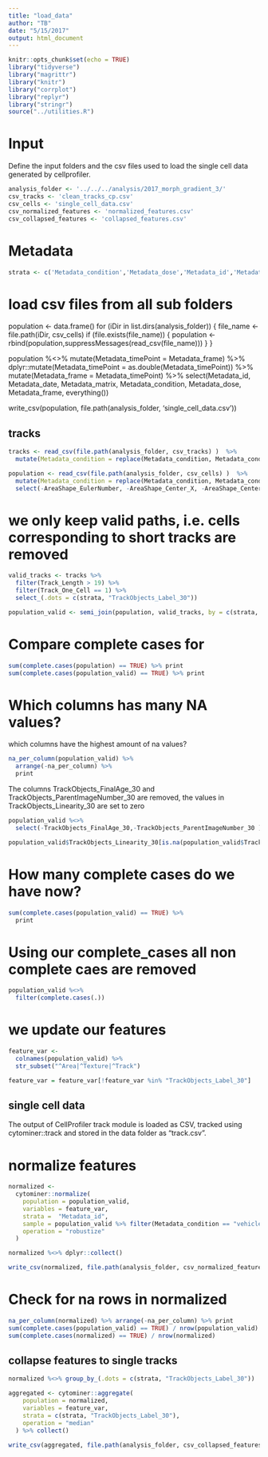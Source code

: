 ```yaml
---
title: "load_data"
author: "TB"
date: "5/15/2017"
output: html_document
---
```


```r
knitr::opts_chunk$set(echo = TRUE)
library("tidyverse")
library("magrittr")
library("knitr")
library("corrplot")
library("replyr")
library("stringr")
source("../utilities.R")
```

# Input 
Define the input folders and the csv files used to load the single cell data generated by cellprofiler.
```r
analysis_folder <- '../../../analysis/2017_morph_gradient_3/'
csv_tracks <- 'clean_tracks_cp.csv'
csv_cells <- 'single_cell_data.csv'
csv_normalized_features <- 'normalized_features.csv'
csv_collapsed_features <- 'collapsed_features.csv' 
```

# Metadata 
```r
strata <- c('Metadata_condition','Metadata_dose','Metadata_id','Metadata_date','Metadata_matrix')
```


# load csv files from all sub folders 
population <- data.frame()
for (iDir in list.dirs(analysis_folder)) {
  file_name <-  file.path(iDir, csv_cells)
  if (file.exists(file_name)) {
    population <- rbind(population,suppressMessages(read_csv(file_name)))
  }
}

population %<>% 
  mutate(Metadata_timePoint = Metadata_frame) %>%
  dplyr::mutate(Metadata_timePoint = as.double(Metadata_timePoint)) %>%
  mutate(Metadata_frame = Metadata_timePoint) %>%
  select(Metadata_id, Metadata_date, Metadata_matrix, Metadata_condition, Metadata_dose, Metadata_frame, everything())

write_csv(population, file.path(analysis_folder, 'single_cell_data.csv'))


## tracks
```r
tracks <- read_csv(file.path(analysis_folder, csv_tracks) )  %>% 
  mutate(Metadata_condition = replace(Metadata_condition, Metadata_condition == "water", "vehicle")) 

population <- read_csv(file.path(analysis_folder, csv_cells) )  %>% 
  mutate(Metadata_condition = replace(Metadata_condition, Metadata_condition == "water", "vehicle")) %>%
  select(-AreaShape_EulerNumber, -AreaShape_Center_X, -AreaShape_Center_Y, -AreaShape_MedianRadius)
```

# we only keep valid paths, i.e. cells corresponding to short tracks are removed  
```r
valid_tracks <- tracks %>% 
  filter(Track_Length > 19) %>% 
  filter(Track_One_Cell == 1) %>%
  select_(.dots = c(strata, "TrackObjects_Label_30")) 

population_valid <- semi_join(population, valid_tracks, by = c(strata, "TrackObjects_Label_30"))
```

# Compare complete cases for 
```r
sum(complete.cases(population) == TRUE) %>% print
sum(complete.cases(population_valid) == TRUE) %>% print

```

# Which columns has many NA values? 
which columns have the highest amount of na values? 
```r
na_per_column(population_valid) %>% 
  arrange(-na_per_column) %>% 
  print 
```
The columns TrackObjects_FinalAge_30 and TrackObjects_ParentImageNumber_30 are removed, the values in TrackObjects_Linearity_30 are set to zero
```r
population_valid %<>% 
  select(-TrackObjects_FinalAge_30,-TrackObjects_ParentImageNumber_30 )

population_valid$TrackObjects_Linearity_30[is.na(population_valid$TrackObjects_Linearity_30)] = 0
```

# How many complete cases do we have now? 
```r
sum(complete.cases(population_valid) == TRUE) %>%
  print
```

# Using our complete_cases all non complete caes are removed 
```r
population_valid %<>%
  filter(complete.cases(.))
```

# we update our features 
```r
feature_var <-
  colnames(population_valid) %>%
  str_subset("^Area|^Texture|^Track")

feature_var = feature_var[!feature_var %in% "TrackObjects_Label_30"]
```

## single cell data 
The output of CellProfiler track module is loaded as CSV, tracked using cytominer::track and 
stored in the data folder as "track.csv". 

# normalize features 
```r
normalized <-
  cytominer::normalize(
    population = population_valid,
    variables = feature_var,
    strata =  "Metadata_id",
    sample = population_valid %>% filter(Metadata_condition == "vehicle"),
    operation = "robustize"
  )

normalized %<>% dplyr::collect() 

write_csv(normalized, file.path(analysis_folder, csv_normalized_features))
```

# Check for na rows in normalized
```r
na_per_column(normalized) %>% arrange(-na_per_column) %>% print
sum(complete.cases(population_valid) == TRUE) / nrow(population_valid)
sum(complete.cases(normalized) == TRUE) / nrow(normalized)
```

## collapse features to single tracks 
```r
normalized %<>% group_by_(.dots = c(strata, "TrackObjects_Label_30"))

aggregated <- cytominer::aggregate(
    population = normalized,
    variables = feature_var,
    strata = c(strata, "TrackObjects_Label_30"),
    operation = "median"
  ) %>% collect()

write_csv(aggregated, file.path(analysis_folder, csv_collapsed_features))
```




